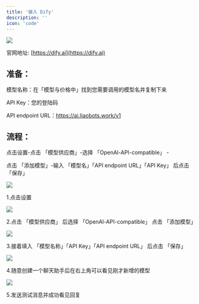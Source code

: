 ```yaml
---
title: '接入 Dify'
description: ''
icon: 'code'
---
```


<img src="/images/dify/dify-icon.jpg" />

官网地址: [https://dify.ai](https://dify.ai)

## 准备：

模型名称：在「模型与价格中」找到您需要调用的模型名并复制下来

API Key：您的登陆码

API endpoint URL：https://ai.liaobots.work/v1

## 流程：

点击设置-点击 「模型供应商」-选择 「OpenAl-API-compatible」 -

点击 「添加模型」-输入 「模型名」「API endpoint URL」「API Key」 后点击 「保存」

<img src="/images/dify/step-1.jpg" />

1.点击设置

<img src="/images/dify/step-2.jpg" />

2.点击 「模型供应商」 后选择 「OpenAl-API-compatible」 点击 「添加模型」

<img src="/images/dify/step-3.jpg" />

3.接着填入 「模型名称」「API Key」「API endpoint URL」 后点击 「保存」

<img src="/images/dify/step-4.jpg" />

4.随意创建一个聊天助手后在右上角可以看见刚才新增的模型

<img src="/images/dify/step-5.jpg" />

5.发送测试消息并成功看见回复